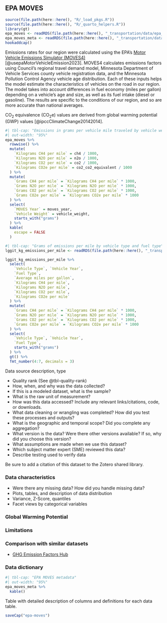 ## EPA MOVES {#sec-epa-moves}
```r
source(file.path(here::here(), "R/_load_pkgs.R"))
source(file.path(here::here(), "R/_quarto_helpers.R"))
library(gt)
epa_moves <- readRDS(file.path(here::here(), "_transportation/data/epa_moves.RDS"))
epa_moves_meta <- readRDS(file.path(here::here(), "_transportation/data/epa_moves_meta.RDS"))
hookaddcap()
```

Emissions rates for our region were calculated using the EPA's [Motor Vehicle Emissions Simulator (MOVES4)](https://www.epa.gov/moves) [@usepaMotorVehicleEmission2023]. MOVES4 calculates emissions factors using Council's regional travel demand model, Minnesota Department of Vehicle Services county vehicle registration data, and the Minnesota Pollution Control Agency vehicle age distribution. Each of these inputs helps the model estimate the characteristics of vehicles on the road in our region. The model takes into account differences in fuel economy (miles per gallon) depending on a vehicle's age and size, as well as its fuel intake (diesel or gasoline). The results are specific to the conditions of our region, and so are more accurate than national averages. 


CO~2~ equivalence (CO~2~e) values are derived from global warming potential (GWP) values [@ipccClimateChange20142014].

```r
#| tbl-cap: "Emissions in grams per vehicle mile traveled by vehicle weight in the Twin Cities region"
#| out-width: "95%"
epa_moves %>%
  rowwise() %>%
  mutate(
    `Kilograms CH4 per mile` = ch4 / 1000,
    `Kilograms N2O per mile` = n2o / 1000,
    `Kilograms CO2 per mile` = co2 / 1000,
    `Kilograms CO2e per mile` = co2_co2_equivalent / 1000
  ) %>%
  mutate(
    `Grams CH4 per mile` = `Kilograms CH4 per mile` * 1000,
    `Grams N2O per mile` = `Kilograms N2O per mile` * 1000,
    `Grams CO2 per mile` = `Kilograms CO2 per mile` * 1000,
    `Grams CO2e per mile` = `Kilograms CO2e per mile` * 1000
  ) %>%
  select(
    `MOVES Year` = moves_year,
    `Vehicle Weight` = vehicle_weight,
    starts_with("grams")
  ) %>%
  kable(
    escape = FALSE
  )
```


```r
#| tbl-cap: "Grams of emissions per mile by vehicle type and fuel type"
lggit_kg_emissions_per_mile <- readRDS(file.path(here::here(), "_transportation/data-raw/epa/lggit_kg_emissions_per_mile.RDS"))

lggit_kg_emissions_per_mile %>%
  select(
    `Vehicle Type`, `Vehicle Year`,
    `Fuel Type`,
    `Average miles per gallon`,
    `Kilograms CH4 per mile`,
    `Kilograms N2O per mile`,
    `Kilograms CO2 per mile`,
    `Kilograms CO2e per mile`
  ) %>%
  mutate(
    `Grams CH4 per mile` = `Kilograms CH4 per mile` * 1000,
    `Grams N2O per mile` = `Kilograms N2O per mile` * 1000,
    `Grams CO2 per mile` = `Kilograms CO2 per mile` * 1000,
    `Grams CO2e per mile` = `Kilograms CO2e per mile` * 1000
  ) %>%
  select(
    `Vehicle Type`, `Vehicle Year`,
    `Fuel Type`,
    starts_with("grams")
  ) %>%
  gt() %>%
  fmt_number(4:7, decimals = 3)
```



Data source description, type

- Quality rank (See @tbl-quality-rank)
- How, when, and why was the data collected?
- If this is a modeled dataset, what is the sample?
- What is the raw unit of measurement? 
- How was this data accessed? Include any relevant links/citations, code, or downloads.
- What data cleaning or wrangling was completed? How did you test these processes and outputs?
- What is the geographic and temporal scope? Did you complete any aggregation?
- What version is the data? Were there other versions available? If so, why did you choose this version?
- What assumptions are made when we use this dataset?
- Which subject matter expert (SME) reviewed this data?
- Describe testing used to verify data

Be sure to add a citation of this dataset to the Zotero shared library.

### Data characteristics

- Were there any missing data? How did you handle missing data?
- Plots, tables, and description of data distribution
- Variance, Z-Score, quantiles
- Facet views by categorical variables

### Global Warming Potential

### Limitations

### Comparison with similar datasets

- [GHG Emission Factors Hub](https://www.epa.gov/climateleadership/ghg-emission-factors-hub)

### Data dictionary

```r
#| tbl-cap: "EPA MOVES metadata"
#| out-width: "95%"
epa_moves_meta %>%
  kable()
```


Table with detailed description of columns and definitions for each data table.


```r
saveCap("epa-moves")
```
